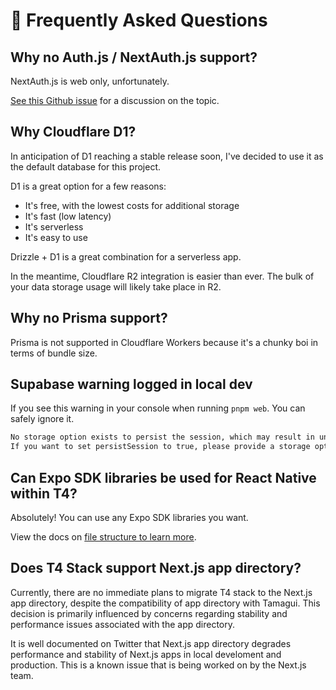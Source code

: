 # 🤔 Frequently Asked Questions

## Why no Auth.js / NextAuth.js support?

NextAuth.js is web only, unfortunately.

[See this Github issue](https://github.com/timothymiller/t4-app/issues/16) for a discussion on the topic.

## Why Cloudflare D1?

In anticipation of D1 reaching a stable release soon, I've decided to use it as the default database for this project.

D1 is a great option for a few reasons:

- It's free, with the lowest costs for additional storage
- It's fast (low latency)
- It's serverless
- It's easy to use

Drizzle + D1 is a great combination for a serverless app.

In the meantime, Cloudflare R2 integration is easier than ever. The bulk of your data storage usage will likely take place in R2.

## Why no Prisma support?

Prisma is not supported in Cloudflare Workers because it's a chunky boi in terms of bundle size.

## Supabase warning logged in local dev

If you see this warning in your console when running `pnpm web`. You can safely ignore it.

```bash
No storage option exists to persist the session, which may result in unexpected behavior when using auth.
If you want to set persistSession to true, please provide a storage option or you may set persistSession to false to disable this warning.
```

## Can Expo SDK libraries be used for React Native within T4?

Absolutely! You can use any Expo SDK libraries you want.

View the docs on [file structure to learn more](https://t4stack.com/file-structure).

## Does T4 Stack support Next.js app directory?

Currently, there are no immediate plans to migrate T4 stack to the Next.js app directory, despite the compatibility of app directory with Tamagui. This decision is primarily influenced by concerns regarding stability and performance issues associated with the app directory.

It is well documented on Twitter that Next.js app directory degrades performance and stability of Next.js apps in local develoment and production. This is a known issue that is being worked on by the Next.js team.

